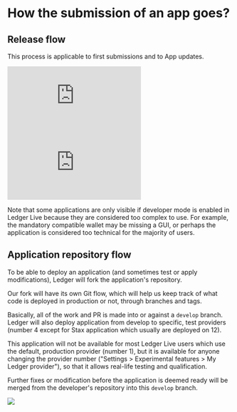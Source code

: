 
# How the submission of an app goes?

## Release flow

This process is applicable to first submissions and to App updates.

<div style={{width: "100%"}} className="center desktop">
  <div style={{position: "relative", paddingBottom: "56.25%", paddingTop: 0, height: "1000px"}}>
    <iframe title="Live App Structure" frameBorder="0" style={{position: "absolute", top: 0, left: 0, width: "100%", height: "100%"}} src="https://view.genial.ly/655389953d9cc90010ff9fbc" type="text/html" allowscriptaccess="always" allowFullScreen={true} scrolling="yes" allownetworking="all"></iframe>
  </div>
</div>

<div className="mobile">
  <iframe title="Ledger Dev Journey" frameBorder="0" style={{position: "absolute", left: "15px", width: "100%", height: "100%"}} src="https://view.genial.ly/655389953d9cc90010ff9fbc" type="text/html" allowscriptaccess="always" allowFullScreen={true} scrolling="yes" allownetworking="all"></iframe>
</div>

Note that some applications are only visible if developer mode is enabled in Ledger Live because they are considered too complex to use. For example, the mandatory compatible wallet may be missing a GUI, or perhaps the application is considered too technical for the majority of users.

## Application repository flow

To be able to deploy an application (and sometimes test or apply modifications), Ledger will fork the application's
repository.

Our fork will have its own Git flow, which will help us keep track of what code is deployed in production or not,
through branches and tags.

Basically, all of the work and PR is made into or against a `develop` branch. Ledger will also deploy application
from develop to specific, test providers (number 4 except for Stax application which usually are deployed on 12).

This application will not be available for most Ledger Live users which use the default, production provider (number 1),
but it is available for anyone changing the provider number ("Settings > Experimental features > My Ledger provider"),
so that it allows real-life testing and qualification.

Further fixes or modification before the application is deemed ready will be merged from the developer's repository into
this `develop` branch.

<img src="/device-app/fork-app.png"/>
